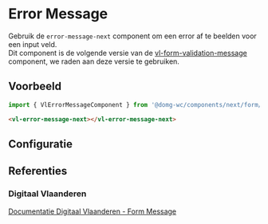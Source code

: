 
# Error Message

Gebruik de `error-message-next` component om een error af te beelden voor een input veld.<br/>
Dit component is de volgende versie van de [vl-form-validation-message](/docs/elements-form-message-form-validation-message--documentatie) component, we raden aan deze versie te gebruiken.<br />

## Voorbeeld

```js
import { VlErrorMessageComponent } from '@domg-wc/components/next/form/error-message';
```

```html
<vl-error-message-next></vl-error-message-next>
```

<Canvas of={VlErrorMessageStories.ErrorMessageDefault} />

## Configuratie

<ArgTypes of={VlErrorMessageStories.ErrorMessageDefault} />

## Referenties

### Digitaal Vlaanderen

[Documentatie Digitaal Vlaanderen - Form Message](https://overheid.vlaanderen.be/webuniversum/v3/documentation/forms/vl-ui-form-message)
